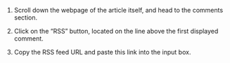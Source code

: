 1.	Scroll down the webpage of the article itself, and head to the comments section. 

2.	Click on the “RSS” button, located on the line above the first displayed comment. 

3.	Copy the RSS feed URL and paste this link into the input box.  
